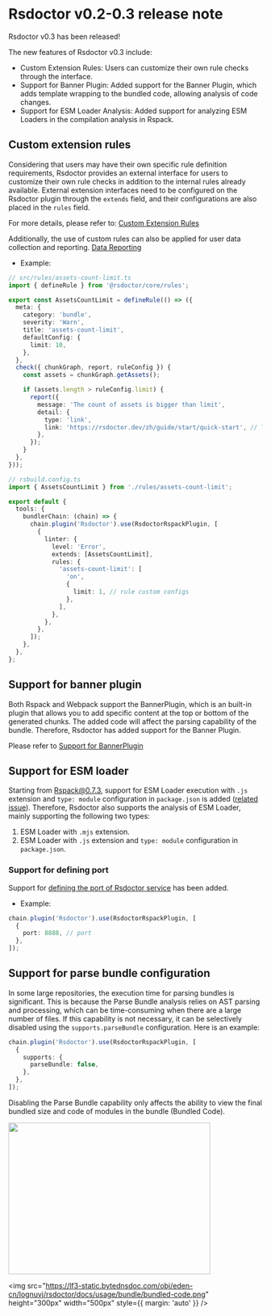 # Rsdoctor v0.2-0.3 release note

Rsdoctor v0.3 has been released!

The new features of Rsdoctor v0.3 include:

- Custom Extension Rules: Users can customize their own rule checks through the interface.
- Support for Banner Plugin: Added support for the Banner Plugin, which adds template wrapping to the bundled code, allowing analysis of code changes.
- Support for ESM Loader Analysis: Added support for analyzing ESM Loaders in the compilation analysis in Rspack.

## Custom extension rules

Considering that users may have their own specific rule definition requirements, Rsdoctor provides an external interface for users to customize their own rule checks in addition to the internal rules already available.
External extension interfaces need to be configured on the Rsdoctor plugin through the `extends` field, and their configurations are also placed in the `rules` field.

For more details, please refer to: [Custom Extension Rules](/guide/rules/rule-custom)

Additionally, the use of custom rules can also be applied for user data collection and reporting. [Data Reporting](/guide/rules/upload-data)

- Example:

```ts
// src/rules/assets-count-limit.ts
import { defineRule } from '@rsdoctor/core/rules';

export const AssetsCountLimit = defineRule(() => ({
  meta: {
    category: 'bundle',
    severity: 'Warn',
    title: 'assets-count-limit',
    defaultConfig: {
      limit: 10,
    },
  },
  check({ chunkGraph, report, ruleConfig }) {
    const assets = chunkGraph.getAssets();

    if (assets.length > ruleConfig.limit) {
      report({
        message: 'The count of assets is bigger than limit',
        detail: {
          type: 'link',
          link: 'https://rsdoctor.dev/zh/guide/start/quick-start', // This link just for show case.
        },
      });
    }
  },
}));
```

```ts
// rsbuild.config.ts
import { AssetsCountLimit } from './rules/assets-count-limit';

export default {
  tools: {
    bundlerChain: (chain) => {
      chain.plugin('Rsdoctor').use(RsdoctorRspackPlugin, [
        {
          linter: {
            level: 'Error',
            extends: [AssetsCountLimit],
            rules: {
              'assets-count-limit': [
                'on',
                {
                  limit: 1, // rule custom configs
                },
              ],
            },
          },
        },
      ]);
    },
  },
};
```

## Support for banner plugin

Both Rspack and Webpack support the BannerPlugin, which is an built-in plugin that allows you to add specific content at the top or bottom of the generated chunks. The added code will affect the parsing capability of the bundle.
Therefore, Rsdoctor has added support for the Banner Plugin.

Please refer to [Support for BannerPlugin](/guide/usage/bundle-size#support-for-bannerplugin)

## Support for ESM loader

Starting from Rspack@0.7.3, support for ESM Loader execution with `.js` extension and `type: module` configuration in `package.json` is added ([related issue](https://github.com/web-infra-dev/rspack/issues/5735)). Therefore, Rsdoctor also supports the analysis of ESM Loader, mainly supporting the following two types:

1. ESM Loader with `.mjs` extension.
2. ESM Loader with `.js` extension and `type: module` configuration in `package.json`.

### Support for defining port

Support for [defining the port of Rsdoctor service](/config/options/options#port) has been added.

- Example:

```ts
chain.plugin('Rsdoctor').use(RsdoctorRspackPlugin, [
  {
    port: 8888, // port
  },
]);
```

## Support for parse bundle configuration

In some large repositories, the execution time for parsing bundles is significant. This is because the Parse Bundle analysis relies on AST parsing and processing, which can be time-consuming when there are a large number of files.
If this capability is not necessary, it can be selectively disabled using the `supports.parseBundle` configuration. Here is an example:

```ts
chain.plugin('Rsdoctor').use(RsdoctorRspackPlugin, [
  {
    supports: {
      parseBundle: false,
    },
  },
]);
```

Disabling the Parse Bundle capability only affects the ability to view the final bundled size and code of modules in the bundle (Bundled Code).

<div style={{ display: 'flex' }}>
  <img
    src="https://lf3-static.bytednsdoc.com/obj/eden-cn/lognuvj/rsdoctor/docs/usage/bundle/bundled-size.jpeg"
    height="300px"
    width="400px"
    style={{ margin: 'auto' }}
  />

  <img
    src="https://lf3-static.bytednsdoc.com/obj/eden-cn/lognuvj/rsdoctor/docs/usage/bundle/bundled-code.png"
    height="300px"
    width="500px"
    style={{ margin: 'auto' }}
  />
</div>
